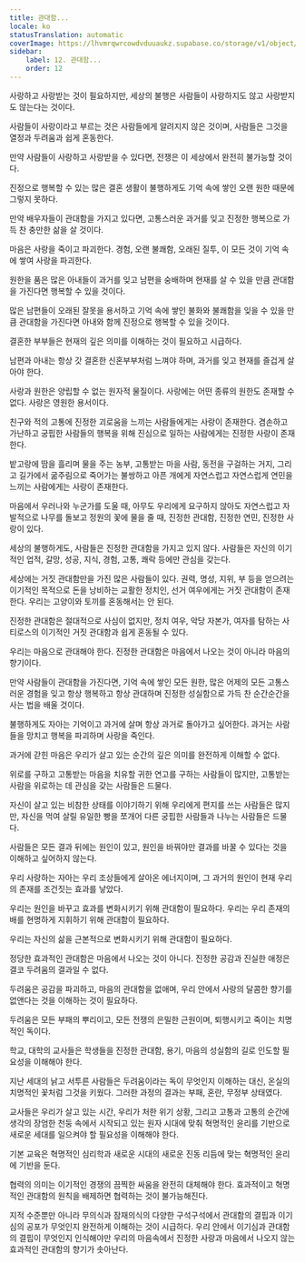 ```yaml
---
title: 관대함...
locale: ko
statusTranslation: automatic
coverImage: https://lhvmrqwrcowdvduuaukz.supabase.co/storage/v1/object/public/strapi-uploads/small_cover-educacion-fundamental.webp-2d51a7828a2b1309555be27f7e2a61a0.webp
sidebar:
    label: 12. 관대함...
    order: 12
---
```

사랑하고 사랑받는 것이 필요하지만, 세상의 불행은 사람들이 사랑하지도 않고 사랑받지도 않는다는 것이다.

사람들이 사랑이라고 부르는 것은 사람들에게 알려지지 않은 것이며, 사람들은 그것을 열정과 두려움과 쉽게 혼동한다.

만약 사람들이 사랑하고 사랑받을 수 있다면, 전쟁은 이 세상에서 완전히 불가능할 것이다.

진정으로 행복할 수 있는 많은 결혼 생활이 불행하게도 기억 속에 쌓인 오랜 원한 때문에 그렇지 못하다.

만약 배우자들이 관대함을 가지고 있다면, 고통스러운 과거를 잊고 진정한 행복으로 가득 찬 충만한 삶을 살 것이다.

마음은 사랑을 죽이고 파괴한다. 경험, 오랜 불쾌함, 오래된 질투, 이 모든 것이 기억 속에 쌓여 사랑을 파괴한다.

원한을 품은 많은 아내들이 과거를 잊고 남편을 숭배하며 현재를 살 수 있을 만큼 관대함을 가진다면 행복할 수 있을 것이다.

많은 남편들이 오래된 잘못을 용서하고 기억 속에 쌓인 불화와 불쾌함을 잊을 수 있을 만큼 관대함을 가진다면 아내와 함께 진정으로 행복할 수 있을 것이다.

결혼한 부부들은 현재의 깊은 의미를 이해하는 것이 필요하고 시급하다.

남편과 아내는 항상 갓 결혼한 신혼부부처럼 느껴야 하며, 과거를 잊고 현재를 즐겁게 살아야 한다.

사랑과 원한은 양립할 수 없는 원자적 물질이다. 사랑에는 어떤 종류의 원한도 존재할 수 없다. 사랑은 영원한 용서이다.

친구와 적의 고통에 진정한 괴로움을 느끼는 사람들에게는 사랑이 존재한다. 겸손하고 가난하고 궁핍한 사람들의 행복을 위해 진심으로 일하는 사람에게는 진정한 사랑이 존재한다.

밭고랑에 땀을 흘리며 물을 주는 농부, 고통받는 마을 사람, 동전을 구걸하는 거지, 그리고 길가에서 굶주림으로 죽어가는 불쌍하고 아픈 개에게 자연스럽고 자연스럽게 연민을 느끼는 사람에게는 사랑이 존재한다.

마음에서 우러나와 누군가를 도울 때, 아무도 우리에게 요구하지 않아도 자연스럽고 자발적으로 나무를 돌보고 정원의 꽃에 물을 줄 때, 진정한 관대함, 진정한 연민, 진정한 사랑이 있다.

세상의 불행하게도, 사람들은 진정한 관대함을 가지고 있지 않다. 사람들은 자신의 이기적인 업적, 갈망, 성공, 지식, 경험, 고통, 쾌락 등에만 관심을 갖는다.

세상에는 거짓 관대함만을 가진 많은 사람들이 있다. 권력, 명성, 지위, 부 등을 얻으려는 이기적인 목적으로 돈을 낭비하는 교활한 정치인, 선거 여우에게는 거짓 관대함이 존재한다. 우리는 고양이와 토끼를 혼동해서는 안 된다.

진정한 관대함은 절대적으로 사심이 없지만, 정치 여우, 악당 자본가, 여자를 탐하는 사티로스의 이기적인 거짓 관대함과 쉽게 혼동될 수 있다.

우리는 마음으로 관대해야 한다. 진정한 관대함은 마음에서 나오는 것이 아니라 마음의 향기이다.

만약 사람들이 관대함을 가진다면, 기억 속에 쌓인 모든 원한, 많은 어제의 모든 고통스러운 경험을 잊고 항상 행복하고 항상 관대하며 진정한 성실함으로 가득 찬 순간순간을 사는 법을 배울 것이다.

불행하게도 자아는 기억이고 과거에 살며 항상 과거로 돌아가고 싶어한다. 과거는 사람들을 망치고 행복을 파괴하며 사랑을 죽인다.

과거에 갇힌 마음은 우리가 살고 있는 순간의 깊은 의미를 완전하게 이해할 수 없다.

위로를 구하고 고통받는 마음을 치유할 귀한 연고를 구하는 사람들이 많지만, 고통받는 사람을 위로하는 데 관심을 갖는 사람들은 드물다.

자신이 살고 있는 비참한 상태를 이야기하기 위해 우리에게 편지를 쓰는 사람들은 많지만, 자신을 먹여 살릴 유일한 빵을 쪼개어 다른 궁핍한 사람들과 나누는 사람들은 드물다.

사람들은 모든 결과 뒤에는 원인이 있고, 원인을 바꿔야만 결과를 바꿀 수 있다는 것을 이해하고 싶어하지 않는다.

우리 사랑하는 자아는 우리 조상들에게 살아온 에너지이며, 그 과거의 원인이 현재 우리의 존재를 조건짓는 효과를 낳았다.

우리는 원인을 바꾸고 효과를 변화시키기 위해 관대함이 필요하다. 우리는 우리 존재의 배를 현명하게 지휘하기 위해 관대함이 필요하다.

우리는 자신의 삶을 근본적으로 변화시키기 위해 관대함이 필요하다.

정당한 효과적인 관대함은 마음에서 나오는 것이 아니다. 진정한 공감과 진실한 애정은 결코 두려움의 결과일 수 없다.

두려움은 공감을 파괴하고, 마음의 관대함을 없애며, 우리 안에서 사랑의 달콤한 향기를 없앤다는 것을 이해하는 것이 필요하다.

두려움은 모든 부패의 뿌리이고, 모든 전쟁의 은밀한 근원이며, 퇴행시키고 죽이는 치명적인 독이다.

학교, 대학의 교사들은 학생들을 진정한 관대함, 용기, 마음의 성실함의 길로 인도할 필요성을 이해해야 한다.

지난 세대의 낡고 서투른 사람들은 두려움이라는 독이 무엇인지 이해하는 대신, 온실의 치명적인 꽃처럼 그것을 키웠다. 그러한 과정의 결과는 부패, 혼란, 무정부 상태였다.

교사들은 우리가 살고 있는 시간, 우리가 처한 위기 상황, 그리고 고통과 고통의 순간에 생각의 장엄한 천둥 속에서 시작되고 있는 원자 시대에 맞춰 혁명적인 윤리를 기반으로 새로운 세대를 일으켜야 할 필요성을 이해해야 한다.

기본 교육은 혁명적인 심리학과 새로운 시대의 새로운 진동 리듬에 맞는 혁명적인 윤리에 기반을 둔다.

협력의 의미는 이기적인 경쟁의 끔찍한 싸움을 완전히 대체해야 한다. 효과적이고 혁명적인 관대함의 원칙을 배제하면 협력하는 것이 불가능해진다.

지적 수준뿐만 아니라 무의식과 잠재의식의 다양한 구석구석에서 관대함의 결핍과 이기심의 공포가 무엇인지 완전하게 이해하는 것이 시급하다. 우리 안에서 이기심과 관대함의 결핍이 무엇인지 인식해야만 우리의 마음속에서 진정한 사랑과 마음에서 나오지 않는 효과적인 관대함의 향기가 솟아난다.

